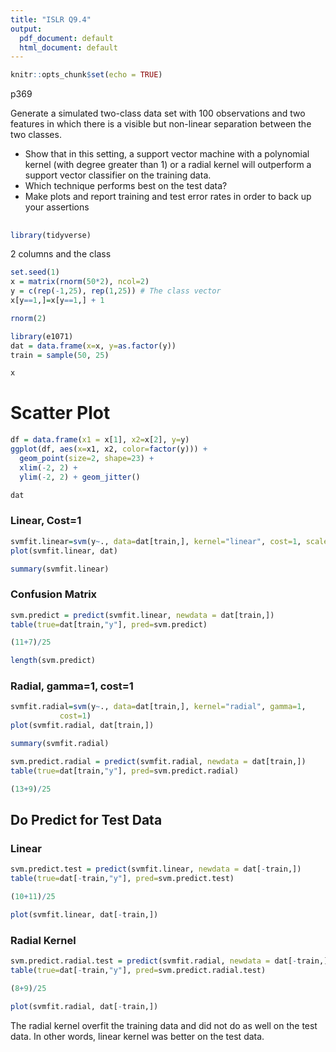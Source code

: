 ```yaml
---
title: "ISLR Q9.4"
output:
  pdf_document: default
  html_document: default
---
```


```r
knitr::opts_chunk$set(echo = TRUE)
```

p369

Generate a simulated two-class data set with 100 observations and two features in which there is a visible but non-linear separation between the two classes. 

 - Show that in this setting, a support vector machine with a polynomial kernel (with degree greater than 1) or a radial kernel will outperform a support vector classifier on the training data. 
 - Which technique performs best on the test data? 
 - Make plots and report training and test error rates in order to back up your assertions

## 

```r
library(tidyverse)
```

2 columns and the class
```r
set.seed(1)
x = matrix(rnorm(50*2), ncol=2)
y = c(rep(-1,25), rep(1,25)) # The class vector
x[y==1,]=x[y==1,] + 1
```

```r
rnorm(2)
```

```r
library(e1071)
dat = data.frame(x=x, y=as.factor(y))
train = sample(50, 25)
```

```r
x
```

# Scatter Plot
```r
df = data.frame(x1 = x[1], x2=x[2], y=y)
ggplot(df, aes(x=x1, x2, color=factor(y))) +
  geom_point(size=2, shape=23) + 
  xlim(-2, 2) + 
  ylim(-2, 2) + geom_jitter()
```

```r
dat
```


### Linear, Cost=1
```r
svmfit.linear=svm(y~., data=dat[train,], kernel="linear", cost=1, scale = FALSE)
plot(svmfit.linear, dat)
```

```r
summary(svmfit.linear)
```

### Confusion Matrix
```r
svm.predict = predict(svmfit.linear, newdata = dat[train,])
table(true=dat[train,"y"], pred=svm.predict)
```
```r
(11+7)/25
```
```r
length(svm.predict)
```


### Radial, gamma=1, cost=1
```r
svmfit.radial=svm(y~., data=dat[train,], kernel="radial", gamma=1,
           cost=1)
plot(svmfit.radial, dat[train,])
```

```r
summary(svmfit.radial)
```
```r
svm.predict.radial = predict(svmfit.radial, newdata = dat[train,])
table(true=dat[train,"y"], pred=svm.predict.radial)
```

```r
(13+9)/25
```
## Do Predict for Test Data

### Linear
```r
svm.predict.test = predict(svmfit.linear, newdata = dat[-train,])
table(true=dat[-train,"y"], pred=svm.predict.test)
```

```r
(10+11)/25
```
```r
plot(svmfit.linear, dat[-train,])
```

### Radial Kernel

```r
svm.predict.radial.test = predict(svmfit.radial, newdata = dat[-train,])
table(true=dat[-train,"y"], pred=svm.predict.radial.test)
```

```r
(8+9)/25
```

```r
plot(svmfit.radial, dat[-train,])
```

The radial kernel overfit the training data and did not do as well on the test data.
In other words, linear kernel was better on the test data.
